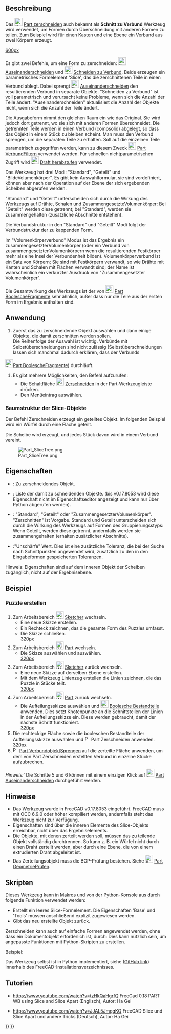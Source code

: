 <languages/>
{{Docnav/de
|[[Part_SliceApart/de|Auseinanderschneiden]]
|[[Part_XOR/de|XOdeR]]
|[[Part_Workbench/de|Part]]
|IconL=Part_SliceApart.svg
|IconR=Part_XOR.svg
|IconC=Workbench_Part.svg
}}

{{GuiCommand/de
|Name=Part Slice
|Name/de=Part Zerschneiden
|MenuLocation=Part → Teilen → Schneiden zu Verbund
|Workbenches=[[Part_Workbench/de|Part]]
|Version=0.17
|SeeAlso=[[Part_BooleanFragments/de|Part BoolescheFragmente]], [[Part_XOR/de|Part XOdeR]], [[Part_CompJoinFeatures/de|Part AuswahlVerbindungsmethoden]], [[Part_Boolean/de|Part BoolescheOperation]]
}}

<span id="Description"></span>
==Beschreibung== 

<div class="mw-translate-fuzzy">
Das [[Image:Part_Slice.svg|24px]] [[Part_Slice/de|Part zerschneiden]] auch bekannt als '''Schnitt zu Verbund''' Werkzeug wird verwendet, um Formen durch Überschneidung mit anderen Formen zu teilen. Zum Beispiel wird für einen Kasten und eine Ebene ein Verbund aus zwei Körpern erzeugt.
</div>

[[image:Part_Slice_Demo.png|600px]]

{{Caption|Oben: die Stücke wurden anschließend manuell auseinander bewegt, um das Zerschneiden deutlich zu machen}}

Es gibt zwei Befehle, um eine Form zu zerschneiden: [[Image:Part_SliceApart.svg|24px]][[Part_SliceApart/de|Auseinanderschneiden]] und [[Image:Part_Slice.svg|24px]] [[Part_Slice/de|Schneiden zu Verbund]]. Beide erzeugen ein parametrisches Formelement 'Slice', das die zerschnittenen Teile in einen Verbund ablegt. Dabei sprengt [[Image:Part_SliceApart.svg|24px]] [[Part_SliceApart/de|Auseinanderschneiden]] den resultierenden Verbund in separate Objekte. "Schneiden zu Verbund" ist voll parametrisch und verursacht keine Probleme, wenn sich die Anzahl der Teile ändert. "Auseinanderschneiden" aktualisiert die Anzahl der Objekte nicht, wenn sich die Anzahl der Teile ändert.

Die Ausgabeform nimmt den gleichen Raum ein wie das Original. Sie wird jedoch dort getrennt, wo sie sich mit anderen Formen überschneidet. Die getrennten Teile werden in einen Verbund (compsolid) abgelegt, so dass das Objekt in einem Stück zu bleiben scheint. Man muss den Verbund sprengen, um die separaten Teile zu erhalten. Soll auf die einzelnen Teile parametrisch zugegriffen werden, kann zu diesem Zweck [[Image:Part_CompoundFilter.svg|24px]] [[Part_CompoundFilter/de|Part VerbundFiltern]] verwendet werden. Für schnellen nichtparametrischen Zugriff wird [[Image:Draft_Downgrade.svg|24px]] [[Draft_Downgrade/de|Draft herabstufen]] verwendet.

Das Werkzeug hat drei Modi: "Standard", "Geteilt" und "BildeVolumenkörper". Es gibt kein Auswahlformular, sie sind vordefiniert, können aber nach der Operation auf der Ebene der sich ergebenden Scheiben abgerufen werden.

"Standard" und "Geteilt" unterscheiden sich durch die Wirkung des Werkzeugs auf Drähte, Schalen und ZusammengesetzteVolumenkörper: Bei "Geteilt" werden diese getrennt; bei "Standard", werden sie zusammengehalten (zusätzliche Abschnitte entstehen).

Die Verbundstruktur in den "Standard" und "Geteilt" Modi folgt der Verbundstruktur der zu kappenden Form. 

Im "Volumenkörperverbund" Modus ist das Ergebnis ein zusammengesetzterVolumenkörper (oder ein Verbund von zusammengesetztenVolumenkörpern wenn die resultierenden Festkörper mehr als eine Insel der Verbundenheit bilden). Volumenkörperverbund ist ein Satz von Körpern;  Sie sind mit Festkörpern verwandt, so wie Drähte mit Kanten und Schalen mit Flächen verwandt sind; der Name ist wahrscheinlich ein verkürzter Ausdruck von "Zusammengesetzter Volumenkörper".

Die Gesamtwirkung des Werkzeugs ist der von [[Image:Part_BooleanFragments.svg|24px]] [[Part_BooleanFragments/de|Part BoolescheFragmente]] sehr ähnlich, außer dass nur die Teile aus der ersten Form im Ergebnis enthalten sind.

<span id="Usage"></span>
==Anwendung== 

<div class="mw-translate-fuzzy">
# Zuerst das zu zerschneidende Objekt auswählen und dann einige Objekte, die damit zerschnitten werden sollen. <br/> Die Reihenfolge der Auswahl ist wichtig. Verbünde mit Selbstüberschneidungen sind nicht zulässig (Selbstüberschneidungen lassen sich manchmal dadurch erklären, dass der Verbunds
[[Image:Part_BooleanFragments.svg|24px]][[Part_BooleanFragments/de|Part BoolescheFragmente]]) durchläuft.
# Es gibt mehrere Möglichkeiten, den Befehl aufzurufen:
#* Die Schaltfläche  [[Image:Part_Slice.svg|24px]] [[Part_Slice/de|Zerschneiden]] in der Part-Werkzeugleiste drücken.
#* Den Menüeintrag {{MenuCommand|Part → Aufteilen → Zerschneiden}} auswählen.
</div>

===Baumstruktur der Slice-Objekte=== 
Der Befehl Zerschneiden erzeugt ein geteiltes Objekt. Im folgenden Beispiel wird ein Würfel durch eine Fläche geteilt.

Die Scheibe wird erzeugt, und jedes Stück davon wird in einem Verbund vereint.

[[Image:Part_SliceTree.png]]

<span id="Properties"></span>
==Eigenschaften== 

{{TitleProperty|Scheiben}}
* {{PropertyData/de|Basis}}: Zu zerschneidendes Objekt.
* {{PropertyData/de|Werkzeuge}}: Liste der damit zu schneidenden Objekte. (bis v0.17.8053 wird diese Eigenschaft nicht im Eigenschaftseditor angezeigt und kann nur über Python abgerufen werden).
* {{PropertyData/de|Modus}}: "Standard", "Geteilt" oder "ZusammengesetzterVolumenkörper". "Zerschnitten" ist Vorgabe. Standard und Geteilt unterscheiden sich durch die Wirkung des Werkzeugs auf Formen des Gruppierungsstyps: Wenn Geteilt, werden diese getrennt, andernfalls werden sie zusammengehalten (erhalten zusätzlicher Abschnitte). 
* {{PropertyData/de|Toleranz}}:"Unschärfe" Wert. Dies ist eine zusätzliche Toleranz, die bei der Suche nach Schnittpunkten angewendet wird, zusätzlich zu den in den Eingabeformen gespeicherten Toleranzen.

Hinweisː Eigenschaften sind auf dem inneren Objekt der Scheiben zugänglich, nicht auf der Ergebnisebene.

<span id="Example"></span>
==Beispiel==

<span id="Creating_a_Puzzle"></span>
===Puzzle erstellen===

# Zum Arbeitsbereich [[Image:Workbench_Sketcher.svg|24px]] [[Sketcher_Workbench/de|Sketcher]] wechseln.
#* Eine neue Skizze erstellen.
#* Ein Rechteck zeichnen, das die gesamte Form des Puzzles umfasst.
#* Die Skizze schließen.<br/>[[image:slice_example_step1.png|320px]]
# Zum Arbeitsbereich [[Image:Workbench_Part.svg|24px]] [[Part_Workbench|Part]] wechseln. 
#* Die Skizze auswählen und {{MenuCommand|Part → [[Image:Part MakeFace.svg|24px]]  [[Part_MakeFace|Fläche aus Liniezug erstellen]]}} auswählen.<br/>[[image:slice_example_step2.png|320px]]
# Zum Arbeitsbereich [[Image:Workbench_Sketcher.svg|24px]] [[Sketcher_Workbench/de|Sketcher]] zurück wechseln.
#* Eine neue Skizze auf derselben Ebene erstellen.
#* Mit dem Werkzeug Linienzug erstellen die Linien zeichnen, die das Puzzle in Stücke teilt.<br/>[[image:slice_example_step3.png|320px]]
# Zum Arbeitsbereich [[Image:Workbench_Part.svg|24px]] [[Part_Workbench/de|Part]] zurück wechseln.
#* Die Aufteilungsskizze auswählen und [[Image:Part_BooleanFragments.svg|24px]] [[Part_BooleanFragments/de|Boolesche Bestandteile]] anwenden. Dies setzt Knotenpunkte an die Schnittstellen der Linien in der Aufteilungsskizze ein. Diese werden gebraucht, damit der nächste Schritt funktioniert.<br/>[[image:slice_example_step4.png|320px]]
# Die rechteckige Fläche sowie die booleschen Bestandteile der Aufteilungsskizze auswählen und [[Image:Part_Slice.svg|16px]] Part Zerschneiden anwenden.<br/>[[image:slice_example_step5.png|320px]]
# [[Image:Part_ExplodeCompound.svg|16px]] [[Part_ExplodeCompound/de|Part VerbundobjektSprengen]] auf die zerteilte Fläche anwenden, um dem von Part Zerschneiden erstellten Verbund in einzelne Stücke aufzubrechen.

''Hinweis:''' Die Schritte 5 und 6 können mit einem einzigen Klick auf [[Image:Part_SliceApart.svg|24px]] [[Part_SliceApart/de|Part Auseinanderschneiden]] durchgeführt werden.

<span id="Notes"></span>
==Hinweise== 

<div class="mw-translate-fuzzy">
* Das Werkzeug wurde in FreeCAD v0.17.8053 eingeführt. FreeCAD muss mit OCC 6.9.0 oder höher kompiliert werden, andernfalls steht das Werkzeug nicht zur Verfügung.
* Eigenschaften sind über die inneren Elemente des Slice-Objekts erreichbar, nicht über das Ergebniselements.
* Die Objekte, mit denen zerteilt werden soll, müssen das zu teilende Objekt vollständig durchtrennen. So kann z. B. ein Würfel nicht durch einen Draht zerteilt werden, aber durch eine Ebene, die von einem extrudierten Draht abgeleitet ist.
* Das Zerteilungsobjekt muss die BOP-Prüfung bestehen. Siehe [[Image:Part_CheckGeometry.svg|24px]] [[Part_CheckGeometry|Part GeometriePrüfen]].
</div>

<span id="Scripting"></span>
==Skripten== 

Dieses Werkzeug kann in [[Macros/de|Makros]] und von der [[Python/de|Python]]-Konsole aus durch folgende Funktion verwendet werden:
{{Code|code=BOPTools.SplitFeatures.makeSlice(name)}}

* Erstellt ein leeres Slice-Formelement. Die Eigenschaften 'Base' und 'Tools' müssen anschließend explizit zugewiesen werden.
* Gibt das neu erstellte Objekt zurück.

Zerschneiden kann auch auf einfache Formen angewendet werden, ohne dass ein Dokumentobjekt erforderlich ist, durch:
{{Code|code=BOPTools.SplitAPI.slice(base_shape, tool_shapes, mode, tolerance = 0.0)}}
Dies kann nützlich sein, um angepasste Funktionen mit Python-Skripten zu erstellen.

Beispiel:
{{code|code=
import BOPTools.SplitFeatures
j = BOPTools.SplitFeatures.makeSlice(name= 'Slice')
j.Base = FreeCADGui.Selection.getSelection()[0]
j.Tools = FreeCADGui.Selection.getSelection()[1:]
}}

Das Werkzeug selbst ist in Python implementiert, siehe {{FileName|/Mod/Part/BOPTools/SplitFeatures.py}} ([https://github.com/FreeCAD/FreeCAD/blob/master/src/Mod/Part/BOPTools/SplitFeatures.py GitHub link]) innerhalb des FreeCAD-Installationsverzeichnisses.

<span id="Tutorials"></span>
==Tutorien== 

* https://www.youtube.com/watch?v=tzHkQaHgrfQ FreeCad 0.18 PART WB using Slice and Slice Apart (Englisch), Autor: Ha Gei

* https://www.youtube.com/watch?v=JJAL5JmqqKQ FreeCAD Slice und Slice Apart und andere Tricks (Deutsch), Autor: Ha Gei


{{Docnav/de
|[[Part_SliceApart/de|Auseinanderschneiden]]
|[[Part_XOR/de|XOdeR]]
|[[Part_Workbench/de|Part]]
|IconL=Part_SliceApart.svg
|IconR=Part_XOR.svg
|IconC=Workbench_Part.svg
}}

{{Part Tools navi{{#translation:}}}}
{{Userdocnavi{{#translation:}}}}